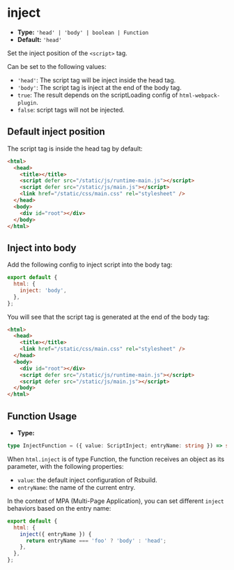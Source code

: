 # inject

- **Type:** `'head' | 'body' | boolean | Function`
- **Default:** `'head'`

Set the inject position of the `<script>` tag.

Can be set to the following values:

- `'head'`: The script tag will be inject inside the head tag.
- `'body'`: The script tag is inject at the end of the body tag.
- `true`: The result depends on the scriptLoading config of `html-webpack-plugin`.
- `false`: script tags will not be injected.

## Default inject position

The script tag is inside the head tag by default:

```html
<html>
  <head>
    <title></title>
    <script defer src="/static/js/runtime-main.js"></script>
    <script defer src="/static/js/main.js"></script>
    <link href="/static/css/main.css" rel="stylesheet" />
  </head>
  <body>
    <div id="root"></div>
  </body>
</html>
```

## Inject into body

Add the following config to inject script into the body tag:

```js
export default {
  html: {
    inject: 'body',
  },
};
```

You will see that the script tag is generated at the end of the body tag:

```html
<html>
  <head>
    <title></title>
    <link href="/static/css/main.css" rel="stylesheet" />
  </head>
  <body>
    <div id="root"></div>
    <script defer src="/static/js/runtime-main.js"></script>
    <script defer src="/static/js/main.js"></script>
  </body>
</html>
```

## Function Usage

- **Type:**

```ts
type InjectFunction = ({ value: ScriptInject; entryName: string }) => string | void;
```

When `html.inject` is of type Function, the function receives an object as its parameter, with the following properties:

- `value`: the default inject configuration of Rsbuild.
- `entryName`: the name of the current entry.

In the context of MPA (Multi-Page Application), you can set different `inject` behaviors based on the entry name:

```js
export default {
  html: {
    inject({ entryName }) {
      return entryName === 'foo' ? 'body' : 'head';
    },
  },
};
```
